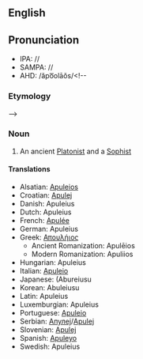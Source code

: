 {{Wikipedia}}{{Wikiquote}}
==English==
==Pronunciation==

*IPA: //
*SAMPA: //
*AHD: /ăpo͞olāŏs/<!--

=== Etymology ===-->

=== Noun ===
#An ancient [[Platonist]] and a [[Sophist]]

==== Translations ====
*Alsatian: [[Apuleios]]
*Croatian: [[Apulej]]
*Danish: Apuleius
*Dutch: Apuleius
*French: [[Apulée]]
*German: Apuleius
*Greek: [[Απουλήιος]]
**Ancient Romanization: Apulēios
**Modern Romanization: Apuliios
*Hungarian: Apuleius
*Italian: [[Apuleio]]
*Japanese: <!--[[]] -->(Abureiusu<!--)-->
*Korean: <!--[[]] (-->Abuleiusu<!--)-->
*Latin: Apuleius
*Luxemburgian: Apuleius
*Portuguese: [[Apuleio]]
*Serbian: [[Апулеј]]/[[Apulej]]
*Slovenian: [[Apulej]]
*Spanish: [[Apuleyo]]
*Swedish: Apuleius